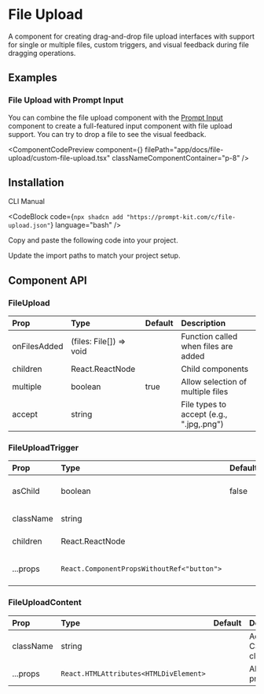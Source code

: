
# File Upload

A component for creating drag-and-drop file upload interfaces with support for single or multiple files, custom triggers, and visual feedback during file dragging operations.

## Examples

### File Upload with Prompt Input

You can combine the file upload component with the [Prompt Input](/docs/prompt-input) component to create a full-featured input component with file upload support. You can try to drop a file to see the visual feedback.

<ComponentCodePreview
  component={<CustomFileUpload />}
  filePath="app/docs/file-upload/custom-file-upload.tsx"
  classNameComponentContainer="p-8"
/>

## Installation

<Tabs defaultValue="cli">

<TabsList>
  <TabsTrigger value="cli">CLI</TabsTrigger>
  <TabsTrigger value="manual">Manual</TabsTrigger>
</TabsList>

<TabsContent value="cli">

<CodeBlock
  code={`npx shadcn add "https://prompt-kit.com/c/file-upload.json"`}
  language="bash"
/>

</TabsContent>

<TabsContent value="manual">

<Steps>

<Step>Copy and paste the following code into your project.</Step>

<CodeBlock filePath="components/prompt-kit/file-upload.tsx" language="tsx" />

<Step>Update the import paths to match your project setup.</Step>

</Steps>

</TabsContent>

</Tabs>

## Component API

### FileUpload

| Prop         | Type                    | Default | Description                              |
| :----------- | :---------------------- | :------ | :--------------------------------------- |
| onFilesAdded | (files: File[]) => void |         | Function called when files are added     |
| children     | React.ReactNode         |         | Child components                         |
| multiple     | boolean                 | true    | Allow selection of multiple files        |
| accept       | string                  |         | File types to accept (e.g., ".jpg,.png") |

### FileUploadTrigger

| Prop      | Type                                       | Default | Description                      |
| :-------- | :----------------------------------------- | :------ | :------------------------------- |
| asChild   | boolean                                    | false   | Use child element as the trigger |
| className | string                                     |         | Additional CSS classes           |
| children  | React.ReactNode                            |         | Child components                 |
| ...props  | `React.ComponentPropsWithoutRef<"button">` |         | All other button props           |

### FileUploadContent

| Prop      | Type                                   | Default | Description            |
| :-------- | :------------------------------------- | :------ | :--------------------- |
| className | string                                 |         | Additional CSS classes |
| ...props  | `React.HTMLAttributes<HTMLDivElement>` |         | All other div props    |
